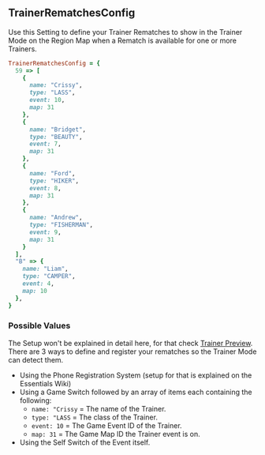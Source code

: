 ## TrainerRematchesConfig

Use this Setting to define your Trainer Rematches to show in the Trainer Mode on the Region Map when a Rematch is available for one or more Trainers.

```ruby
TrainerRematchesConfig = {
  59 => [
    {
      name: "Crissy",
      type: "LASS",
      event: 10,
      map: 31
    },
    {
      name: "Bridget",
      type: "BEAUTY",
      event: 7,
      map: 31
    },
    {
      name: "Ford",
      type: "HIKER",
      event: 8,
      map: 31
    },
    {
      name: "Andrew",
      type: "FISHERMAN",
      event: 9,
      map: 31
    }
  ],
  "B" => {
    name: "Liam",
    type: "CAMPER",
    event: 4,
    map: 10
  },
}
```

### Possible Values

The Setup won't be explained in detail here, for that check [Trainer Preview](../../basic-setup/trainer-preview). 
<br/>There are 3 ways to define and register your rematches so the Trainer Mode can detect them.
- Using the Phone Registration System (setup for that is explained on the Essentials Wiki)
- Using a Game Switch followed by an array of items each containing the following:
  - `name: "Crissy` = The name of the Trainer.
  - `type: "LASS` = The class of the Trainer.
  - `event: 10` = The Game Event ID of the Trainer.
  - `map: 31` = The Game Map ID the Trainer event is on.
- Using the Self Switch of the Event itself.
